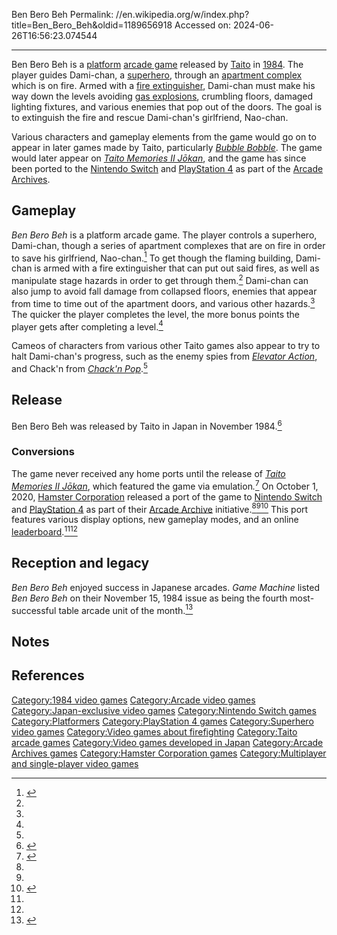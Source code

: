 Ben Bero Beh
Permalink: //en.wikipedia.org/w/index.php?title=Ben_Bero_Beh&oldid=1189656918
Accessed on: 2024-06-26T16:56:23.074544



------
Ben Bero Beh
{{Short description|1984 video game}}
{{Infobox video game
| title = Ben Bero Beh
| image = Ben Bero Beh arcade flyer.jpg
| caption = Flyer for the arcade release of the game.
| developer = [[Taito Corporation|Taito]]
| publisher = Taito
| released = '''Arcade'''{{vgrelease|JP|November 1984}}'''Nintendo Switch'''{{vgrelease|WW|October 1, 2020}}'''PlayStation 4'''{{vgrelease|WW|October 1, 2020}}
| platforms = [[Arcade game|Arcade]], [[Nintendo Switch]], [[PlayStation 4]]
| genre = [[Platform game]]
| modes = [[Single player]], [[Multiplayer]] (alternating turns)
}}
{{nihongo foot|'''''Ben Bero Beh'''''|べんべろべえ|Ben Bero Bē|lead=yes|group=lower-alpha}} is a [[Platform game|platform]] [[arcade game]] released by [[Taito Corporation|Taito]] in [[1984 in video gaming|1984]]. The player guides Dami-chan, a [[superhero]], through an [[Apartment|apartment complex]] which is on fire. Armed with a [[fire extinguisher]], Dami-chan must make his way down the levels avoiding [[gas explosion]]s, crumbling floors, damaged lighting fixtures, and various enemies that pop out of the doors. The goal is to extinguish the fire and rescue Dami-chan's girlfriend, Nao-chan.

Various characters and gameplay elements from the game would go on to appear in later games made by Taito, particularly ''[[Bubble Bobble]]''. The game would later appear on ''[[Taito Memories|Taito Memories II Jōkan]]'', and the game has since been ported to the [[Nintendo Switch]] and [[PlayStation 4]] as part of the [[Arcade Archives]].

== Gameplay ==
''Ben Bero Beh'' is a platform arcade game. The player controls a superhero, Dami-chan, though a series of apartment complexes that are on fire in order to save his girlfriend, Nao-chan.<ref name=":0">{{Cite web|last=Doolan|first=Liam|date=1 October 2020|title=Taito's 1984 Action Platform Game Ben Bero Beh Joins The Arcade Archives|url=https://www.nintendolife.com/news/2020/10/taitos_1984_action_platform_game_ben_bero_beh_joins_the_arcade_archives|url-status=live|archive-url=https://web.archive.org/web/20201006105123/https://www.nintendolife.com/news/2020/10/taitos_1984_action_platform_game_ben_bero_beh_joins_the_arcade_archives|archive-date=6 October 2020|access-date=13 October 2020|website=[[Nintendo Life]]|language=en-GB}}</ref> To get though the flaming building, Dami-chan is armed with a fire extinguisher that can put out said fires, as well as manipulate stage hazards in order to get through them.<ref name=":0" /> Dami-chan can also jump to avoid fall damage from collapsed floors, enemies that appear from time to time out of the apartment doors, and various other hazards.<ref name=":0" /> The quicker the player completes the level, the more bonus points the player gets after completing a level.<ref name=":0" />

Cameos of characters from various other Taito games also appear to try to halt Dami-chan's progress, such as the enemy spies from ''[[Elevator Action]]'', and Chack'n from ''[[Chack'n Pop]]''.<ref name=":0" />

== Release ==
Ben Bero Beh was released by Taito in Japan in November 1984.<ref>{{Cite book|last=Akagi|first=Masumi|url=https://archive.org/stream/ArcadeGameList1971-2005#page/n43/mode/1up|title=アーケードTVゲームリスト 国内•海外編 (1971-2005)|publisher=[[:ja:アミューズメント通信社|Amusement News Agency]]|year=2006|isbn=978-4990251215|edition=1st|pages=42}}</ref>

=== Conversions ===
The game never received any home ports until the release of ''[[Taito Memories|Taito Memories II Jōkan]]'', which featured the game via emulation''.''<ref name=":1">{{Cite magazine|date=30 September 2020|title=『べんべろべえ』を配信前に最速プレイ！ 『俺たちのアケアカ』本日（9月30日）20時00分より生放送【ファミ通チャンネル】|url=https://www.famitsu.com/news/202009/30206401.html|url-status=live|archive-url=https://web.archive.org/web/20201019020741/https://www.famitsu.com/news/202009/30206401.html|archive-date=19 October 2020|access-date=31 October 2020|magazine=[[Famitsu]]|language=ja}}</ref> On October 1, 2020, [[Hamster Corporation]] released a port of the game to [[Nintendo Switch]] and [[PlayStation 4]] as part of their [[Arcade Archives|Arcade Archive]] initiative.<ref name=":0" /><ref name=":1" /><ref name=":2">{{Cite web|title=アーケードアーカイブス べんべろべえ|url=https://www.4gamer.net/games/532/G053288/|access-date=31 October 2020|website=[[4Gamer.net]]|language=ja}}</ref> This port features various display options, new gameplay modes, and an online [[Score (game)|leaderboard]].<ref name=":1" /><ref name=":2" />

== Reception and legacy ==
''Ben Bero Beh'' enjoyed success in Japanese arcades. ''Game Machine'' listed ''Ben Bero Beh'' on their November 15, 1984 issue as being the fourth most-successful table arcade unit of the month.<ref>{{cite magazine|title=Game Machine's Best Hit Games 25 - テーブル型TVゲーム機 (Table Videos)|magazine=[[:ja:ゲームマシン|Game Machine]]|issue=248|publisher=[[:ja:アミューズメント通信社|Amusement Press, Inc.]]|date=15 November 1984|page=25|lang=ja}}</ref>

== Notes ==
<references group="lower-alpha" />

==References==
<references />

[[Category:1984 video games]]
[[Category:Arcade video games]]
[[Category:Japan-exclusive video games]]
[[Category:Nintendo Switch games]]
[[Category:Platformers]]
[[Category:PlayStation 4 games]]
[[Category:Superhero video games]]
[[Category:Video games about firefighting]]
[[Category:Taito arcade games]]
[[Category:Video games developed in Japan]]
[[Category:Arcade Archives games]]
[[Category:Hamster Corporation games]]
[[Category:Multiplayer and single-player video games]]